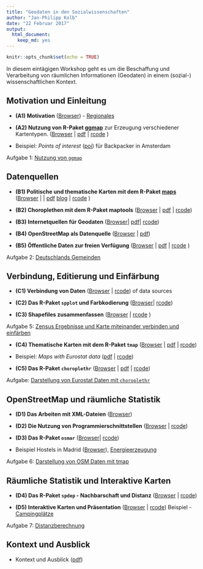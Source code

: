 ```yaml
---
title: "Geodaten in den Sozialwissenschaften"
author: "Jan-Philipp Kolb"
date: "22 Februar 2017"
output: 
  html_document: 
    keep_md: yes
---
```


```r
knitr::opts_chunk$set(echo = TRUE)
```

In diesem eintägigen Workshop geht es um die Beschaffung und Verarbeitung von räumlichen Informationen (Geodaten) in einem (sozial-) wissenschaftlichen Kontext.

Motivation und Einleitung
---------------------

- __(A1) Motivation__ ([Browser](https://github.com/Japhilko/GeoData/blob/master/2017/slides/Einleitung.md)) - [Regionales](http://rpubs.com/Japhilko82/OpenStreetMap_Mannheim)

- __(A2) Nutzung von R-Paket [ggmap](http://journal.r-project.org/archive/2013-1/kahle-wickham.pdf)__ zur Erzeugung verschiedener Kartentypen. ([Browser](https://github.com/Japhilko/GeoData/blob/master/2016/slides/ggmap.md) | [pdf](https://github.com/Japhilko/GeoData/blob/master/2016/slides/ggmap.pdf) | [rcode](https://raw.githubusercontent.com/Japhilko/GeoData/master/2016/rcode/slidesB1_ggmap.R) )

- Beispiel: *Points of interest* ([poi](https://rpossib.wordpress.com/2015/09/15/points-of-interest-for-backpackers/)) für Backpacker in Amsterdam

Aufgabe 1: [Nutzung von  `ggmap`](https://github.com/Japhilko/GeoData/blob/master/2017/tutorial/Aufgabe_Nutzung_ggmap.Rmd)

Datenquellen
---------------------

- __(B1) Politische und thematische Karten mit dem R-Paket [maps](https://cran.r-project.org/web/packages/maps/index.html)__ ([Browser ](https://github.com/Japhilko/GeoData/blob/master/2016/slides/maps.md) | | [pdf](https://github.com/Japhilko/GeoData/blob/master/2016/slides/maps.pdf) [blog](https://rpossib.wordpress.com/2015/09/18/political-maps-with-r/) | [rcode](https://raw.githubusercontent.com/Japhilko/GeoData/master/2016/rcode/slidesC1_maps.R) )

- __(B2) Choroplethen mit dem R-Paket maptools__ ([Browser](https://github.com/Japhilko/GeoData/blob/master/2016/slides/maptools.md) | [pdf](https://github.com/Japhilko/GeoData/blob/master/2016/slides/maptools.pdf)
| [rcode](https://raw.githubusercontent.com/Japhilko/GeoData/master/2016/rcode/slidesC2_maptools.R))

- __(B3) Internetquellen für Geodaten__ ([Browser](https://github.com/Japhilko/GeoData/blob/master/2016/slides/polygonSources.md)| [pdf](https://github.com/Japhilko/GeoData/blob/master/2016/slides/polygonSources.pdf)|
[rcode](https://raw.githubusercontent.com/Japhilko/GeoData/master/2016/rcode/slidesC3_polygonSources.R))

- __(B4) OpenStreetMap als Datenquelle__ ([Browser](https://github.com/Japhilko/GeoData/blob/master/2016/slides/osm_data.md) |
[pdf](https://github.com/Japhilko/GeoData/blob/master/2016/slides/osm_data.pdf))

- __(B5) Öffentliche Daten zur freien Verfügung__  ([Browser](https://github.com/Japhilko/GeoData/blob/master/2016/slides/DataPUF.md) | 
[pdf](https://github.com/Japhilko/GeoData/blob/master/2016/slides/DataPUF.pdf) |
[rcode](https://raw.githubusercontent.com/Japhilko/GeoData/master/2016/rcode/slidesD2_DataPUF.R)
)

Aufgabe 2: [Deutschlands Gemeinden](https://github.com/Japhilko/GeoData/blob/master/2016/tutorial/Aufgabe_Zensus_Ergebnisse.md)


Verbindung, Editierung und Einfärbung
---------------------

- __(C1) Verbindung von Daten__ ([Browser](https://github.com/Japhilko/GeoData/blob/master/2016/slides/Matching.md) |
[rcode](https://raw.githubusercontent.com/Japhilko/GeoData/master/2016/rcode/slidesE1_Matching.R))
of data sources

- __(C2) Das R-Paket `spplot` und Farbkodierung__  ([Browser](https://github.com/Japhilko/GeoData/blob/master/2016/slides/spplot.md)| 
[rcode](https://raw.githubusercontent.com/Japhilko/GeoData/master/2016/rcode/slidesE2_spplot.R))

- __(C3) Shapefiles zusammenfassen__ ([Browser](https://github.com/Japhilko/GeoData/blob/master/2016/slides/BeispielONB.md) | 
[rcode](https://raw.githubusercontent.com/Japhilko/GeoData/master/2016/rcode/slidesE3_CombineShapefiles.R)
)


Aufgabe 5: [Zensus Ergebnisse und Karte miteinander verbinden und einfärben](https://github.com/Japhilko/GeoData/blob/master/2016/tutorial/Aufgabe_Verbindung.Rmd)

- __(C4) Thematische Karten mit dem R-Paket `tmap`__ 
([Browser](https://github.com/Japhilko/GeoData/blob/master/2016/slides/tmap.md) | 
[pdf](https://github.com/Japhilko/GeoData/blob/master/2016/slides/tmap.pdf) |
[rcode](https://raw.githubusercontent.com/Japhilko/GeoData/master/2016/rcode/slidesF1_tmap.R))

- Beispiel: *Maps with Eurostat data* ([pdf](https://github.com/Japhilko/GeoData/blob/master/2015/slides/eurostatMapsR.pdf) | [rcode](https://raw.githubusercontent.com/Japhilko/GeoData/master/2015/rcode/SpatMA_EurostatMaps.R))

- __(C5) Das R-Paket `choroplethr`__ ([Browser](https://github.com/Japhilko/GeoData/blob/master/2016/slides/Choroplethr.md) | 
[pdf](https://github.com/Japhilko/GeoData/blob/master/2016/slides/Choroplethr.pdf) | 
[rcode](https://raw.githubusercontent.com/Japhilko/GeoData/master/2016/rcode/slidesF2_choroplethr.R))


Aufgabe: [Darstellung von Eurostat Daten mit `choroplethr`](https://github.com/Japhilko/GeoData/blob/master/2016/tutorial/Aufgabe_choroplethr.Rmd)


OpenStreetMap und räumliche Statistik
---------------------

- __(D1) Das Arbeiten mit XML-Dateien__ ([Browser](https://github.com/Japhilko/GeoData/blob/master/2016/slides/OpenStreetMap.md))

- __(D2) Die Nutzung von Programmierschnittstellen__ ([Browser](https://github.com/Japhilko/GeoData/blob/master/2016/slides/UsageAPI.md) | 
[rcode](https://raw.githubusercontent.com/Japhilko/GeoData/master/2016/rcode/slidesG1_UsageAPI.R))

- __(D3) Das R-Paket `osmar`__ ([Browser](https://github.com/Japhilko/GeoData/blob/master/2016/slides/osmar.md)| 
[rcode](https://raw.githubusercontent.com/Japhilko/GeoData/master/2016/rcode/slidesG3_osmar.R))

- Beispiel Hostels in Madrid ([Browser](https://github.com/Japhilko/GeoData/blob/master/2016/slides/Madrid_hostels.Rmd)), [Energieerzeugung](https://rpossib.wordpress.com/2015/11/20/use-openstreetmap-date/)

Aufgabe 6: [Darstellung von OSM Daten mit tmap](https://github.com/Japhilko/GeoData/blob/master/2016/tutorial/Aufgabe_osmar.Rmd)


Räumliche Statistik und Interaktive Karten 
---------------------

- __(D4) Das R-Paket `spdep` - Nachbarschaft und Distanz__ ([Browser](https://github.com/Japhilko/GeoData/blob/master/2016/slides/spdep.md) |
[rcode](https://raw.githubusercontent.com/Japhilko/GeoData/master/2016/rcode/slidesH1_spdep.R))


- __(D5) Interaktive Karten und Präsentation__ ([Browser](https://github.com/Japhilko/GeoData/blob/master/2016/slides/PresentingResults.Rmd)
| [rcode](https://raw.githubusercontent.com/Japhilko/GeoData/master/2016/rcode/slidesH2_Interaktiv.R))
Beispiel - [Campingplätze](http://rpubs.com/Japhilko82/Campsites)

Aufgabe 7: [Distanzberechnung](https://github.com/Japhilko/GeoData/blob/master/2016/tutorial/Aufgabe_Distanzberechnung.Rmd)


Kontext und Ausblick
---------------------

- Kontext und Ausblick ([pdf](https://github.com/Japhilko/GeoData/blob/master/2015/slides/SpatialMA_Course11.pdf))

